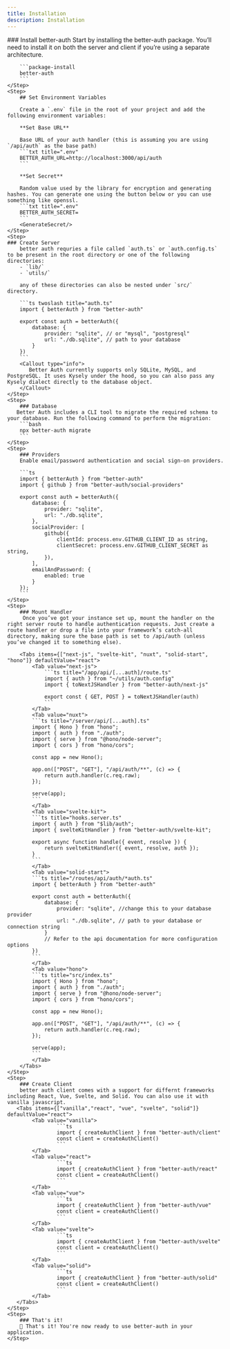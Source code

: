 ```yaml
---
title: Installation
description: Installation
---
```



<Steps>
    <Step>
         ### Install better-auth
        Start by installing the better-auth package. You’ll need to install it on both the server and client if you’re using a separate architecture.

        ```package-install
        better-auth
        ``` 
    </Step>
    <Step>
        ## Set Environment Variables

        Create a `.env` file in the root of your project and add the following environment variables:

        **Set Base URL**

        Base URL of your auth handler (this is assuming you are using `/api/auth` as the base path)
        ```txt title=".env"
        BETTER_AUTH_URL=http://localhost:3000/api/auth
        ```

        **Set Secret**

        Random value used by the library for encryption and generating hashes. You can generate one using the button below or you can use something like openssl.
        ```txt title=".env"
        BETTER_AUTH_SECRET=
        ```
        <GenerateSecret/>
    </Step>
    <Step>
    ### Create Server
        better auth requries a file called `auth.ts` or `auth.config.ts` to be present in the root directory or one of the following directories:
        - `lib/`
        - `utils/`

        any of these directories can also be nested under `src/` directory.

        ```ts twoslash title="auth.ts"
        import { betterAuth } from "better-auth"

        export const auth = betterAuth({
            database: {
                provider: "sqlite", // or "mysql", "postgresql"
                url: "./db.sqlite", // path to your database
            }
        })
        ```
        <Callout type="info"> 
           Better Auth currently supports only SQLite, MySQL, and PostgreSQL. It uses Kysely under the hood, so you can also pass any Kysely dialect directly to the database object.
        </Callout>
    </Step>
    <Step>
        ### Database        
       Better Auth includes a CLI tool to migrate the required schema to your database. Run the following command to perform the migration:
        ```bash
        npx better-auth migrate
        ```
    </Step>
    <Step>
        ### Providers
        Enable email/password authentication and social sign-on providers.

        ```ts
        import { betterAuth } from "better-auth"
        import { github } from "better-auth/social-providers"

        export const auth = betterAuth({
            database: {
                provider: "sqlite",
                url: "./db.sqlite",
            },
            socialProvider: [
                github({
                    clientId: process.env.GITHUB_CLIENT_ID as string,
                    clientSecret: process.env.GITHUB_CLIENT_SECRET as string,
                }),
            ],
            emailAndPassword: {
                enabled: true
            }
        });
        ```
    </Step>
    <Step>
        ### Mount Handler
         Once you’ve got your instance set up, mount the handler on the right server route to handle authentication requests. Just create a route handler or drop a file into your framework’s catch-all directory, making sure the base path is set to /api/auth (unless you’ve changed it to something else).

        <Tabs items={["next-js", "svelte-kit", "nuxt", "solid-start", "hono"]} defaultValue="react">
            <Tab value="next-js">
                ```ts title="/app/api/[...auth]/route.ts"
                import { auth } from "~/utils/auth.config"
                import { toNextJSHandler } from "better-auth/next-js"

                export const { GET, POST } = toNextJSHandler(auth)
                ```
            </Tab>
            <Tab value="nuxt">
            ```ts title="/server/api/[...auth].ts"
            import { Hono } from "hono";
            import { auth } from "./auth";
            import { serve } from "@hono/node-server";
            import { cors } from "hono/cors";

            const app = new Hono();

            app.on(["POST", "GET"], "/api/auth/**", (c) => {
                return auth.handler(c.req.raw);
            });

            serve(app);
            ```
            </Tab>
            <Tab value="svelte-kit">
            ```ts title="hooks.server.ts"
            import { auth } from "$lib/auth";
            import { svelteKitHandler } from "better-auth/svelte-kit";

            export async function handle({ event, resolve }) {
                return svelteKitHandler({ event, resolve, auth });
            }
            ```
            </Tab>
            <Tab value="solid-start">
            ```ts title="/routes/api/auth/*auth.ts"
            import { betterAuth } from "better-auth"

            export const auth = betterAuth({
                database: {
                    provider: "sqlite", //change this to your database provider
                    url: "./db.sqlite", // path to your database or connection string
                }
                // Refer to the api documentation for more configuration options
            })
            ```
            </Tab>
            <Tab value="hono">
            ```ts title="src/index.ts"
            import { Hono } from "hono";
            import { auth } from "./auth";
            import { serve } from "@hono/node-server";
            import { cors } from "hono/cors";

            const app = new Hono();

            app.on(["POST", "GET"], "/api/auth/**", (c) => {
                return auth.handler(c.req.raw);
            });

            serve(app);
            ```
            </Tab>
        </Tabs>
    </Step>
    <Step>
        ### Create Client
        better auth client comes with a support for differnt frameworks including React, Vue, Svelte, and Solid. You can also use it with vanilla javascript. 
       <Tabs items={["vanilla","react", "vue", "svelte", "solid"]} defaultValue="react">
            <Tab value="vanilla">
                    ```ts 
                    import { createAuthClient } from "better-auth/client"
                    const client = createAuthClient()
                    ```
            </Tab>
            <Tab value="react">
                    ```ts 
                    import { createAuthClient } from "better-auth/react"
                    const client = createAuthClient()
                    ```
            </Tab>
            <Tab value="vue">
                    ```ts
                    import { createAuthClient } from "better-auth/vue"
                    const client = createAuthClient()
                    ```
            </Tab>
            <Tab value="svelte">
                    ```ts
                    import { createAuthClient } from "better-auth/svelte"
                    const client = createAuthClient()
                    ```
            </Tab>
            <Tab value="solid">
                    ```ts
                    import { createAuthClient } from "better-auth/solid"
                    const client = createAuthClient()
                    ```
            </Tab>
       </Tabs>
    </Step>
    <Step>
        ### That's it!
        🎉 That's it! You're now ready to use better-auth in your application.
    </Step>
</Steps>
